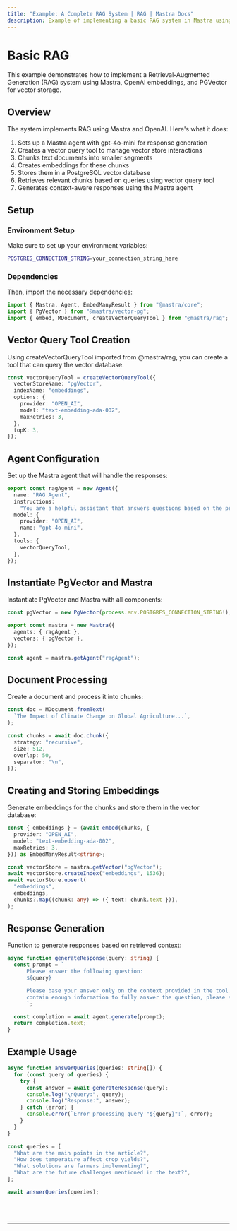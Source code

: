 ```yaml
---
title: "Example: A Complete RAG System | RAG | Mastra Docs"
description: Example of implementing a basic RAG system in Mastra using OpenAI embeddings and PGVector for vector storage.
---
```



# Basic RAG

This example demonstrates how to implement a Retrieval-Augmented Generation (RAG) system using Mastra, OpenAI embeddings, and PGVector for vector storage.

## Overview

The system implements RAG using Mastra and OpenAI. Here's what it does:

1. Sets up a Mastra agent with gpt-4o-mini for response generation
2. Creates a vector query tool to manage vector store interactions
3. Chunks text documents into smaller segments
4. Creates embeddings for these chunks
5. Stores them in a PostgreSQL vector database
6. Retrieves relevant chunks based on queries using vector query tool
7. Generates context-aware responses using the Mastra agent

## Setup

### Environment Setup

Make sure to set up your environment variables:

```bash filename=".env"
POSTGRES_CONNECTION_STRING=your_connection_string_here
```

### Dependencies

Then, import the necessary dependencies:

```typescript copy showLineNumbers filename="src/mastra/index.ts"
import { Mastra, Agent, EmbedManyResult } from "@mastra/core";
import { PgVector } from "@mastra/vector-pg";
import { embed, MDocument, createVectorQueryTool } from "@mastra/rag";
```

## Vector Query Tool Creation

Using createVectorQueryTool imported from @mastra/rag, you can create a tool that can query the vector database.

```typescript copy showLineNumbers{4} filename="src/mastra/index.ts"
const vectorQueryTool = createVectorQueryTool({
  vectorStoreName: "pgVector",
  indexName: "embeddings",
  options: {
    provider: "OPEN_AI",
    model: "text-embedding-ada-002",
    maxRetries: 3,
  },
  topK: 3,
});
```

## Agent Configuration

Set up the Mastra agent that will handle the responses:

```typescript copy showLineNumbers{15} filename="src/mastra/index.ts"
export const ragAgent = new Agent({
  name: "RAG Agent",
  instructions:
    "You are a helpful assistant that answers questions based on the provided context. Keep your answers concise and relevant.",
  model: {
    provider: "OPEN_AI",
    name: "gpt-4o-mini",
  },
  tools: {
    vectorQueryTool,
  },
});
```

## Instantiate PgVector and Mastra

Instantiate PgVector and Mastra with all components:

```typescript copy showLineNumbers{28} filename="src/mastra/index.ts"
const pgVector = new PgVector(process.env.POSTGRES_CONNECTION_STRING!);

export const mastra = new Mastra({
  agents: { ragAgent },
  vectors: { pgVector },
});

const agent = mastra.getAgent("ragAgent");
```

## Document Processing

Create a document and process it into chunks:

```typescript copy showLineNumbers{37} filename="src/mastra/index.ts"
const doc = MDocument.fromText(
  `The Impact of Climate Change on Global Agriculture...`,
);

const chunks = await doc.chunk({
  strategy: "recursive",
  size: 512,
  overlap: 50,
  separator: "\n",
});
```

## Creating and Storing Embeddings

Generate embeddings for the chunks and store them in the vector database:

```typescript copy showLineNumbers{46} filename="src/mastra/index.ts"
const { embeddings } = (await embed(chunks, {
  provider: "OPEN_AI",
  model: "text-embedding-ada-002",
  maxRetries: 3,
})) as EmbedManyResult<string>;

const vectorStore = mastra.getVector("pgVector");
await vectorStore.createIndex("embeddings", 1536);
await vectorStore.upsert(
  "embeddings",
  embeddings,
  chunks?.map((chunk: any) => ({ text: chunk.text })),
);
```

## Response Generation

Function to generate responses based on retrieved context:

```typescript copy showLineNumbers{60} filename="src/mastra/index.ts"
async function generateResponse(query: string) {
  const prompt = `
      Please answer the following question:
      ${query}

      Please base your answer only on the context provided in the tool. If the context doesn't 
      contain enough information to fully answer the question, please state that explicitly.
      `;

  const completion = await agent.generate(prompt);
  return completion.text;
}
```

## Example Usage

```typescript copy showLineNumbers{73} filename="src/mastra/index.ts"
async function answerQueries(queries: string[]) {
  for (const query of queries) {
    try {
      const answer = await generateResponse(query);
      console.log("\nQuery:", query);
      console.log("Response:", answer);
    } catch (error) {
      console.error(`Error processing query "${query}":`, error);
    }
  }
}

const queries = [
  "What are the main points in the article?",
  "How does temperature affect crop yields?",
  "What solutions are farmers implementing?",
  "What are the future challenges mentioned in the text?",
];

await answerQueries(queries);
```

<br />
<br />
<hr className="dark:border-[#404040] border-gray-300" />
<br />
<br />
<GithubLink
  link={
    "https://github.com/mastra-ai/mastra/blob/main/examples/basics/rag/basic-rag"
  }
/>

